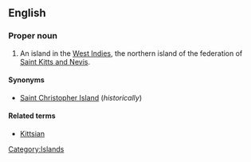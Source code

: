 ==English==
{{wikipedia}}
===Proper noun===
{{en-proper noun|sg=[[Saint]] [[Kitts]]}}

# An island in the [[West Indies]], the northern island of the federation of [[ Saint Kitts and Nevis]].

====Synonyms====
*[[Saint Christopher Island]] (''historically'')

====Related terms====
*[[Kittsian]]

[[Category:Islands]]